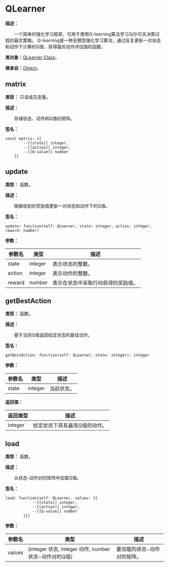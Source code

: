 
# QLearner

**描述：**

&emsp;&emsp;一个简单的强化学习框架，可用于使用Q-learning算法学习马尔可夫决策过程的最优策略。
Q-learning是一种无模型强化学习算法，通过反复更新一对状态和动作下计算的Q值，获得最优动作评估值的函数。

**类对象：**[QLearner Class](/docs/api/Class%20Object/QLearner)。

**继承自：**[Object](/docs/api/Class/Object)。

## matrix

**类型：** 只读成员变量。

**描述：**

&emsp;&emsp;存储状态、动作和Q值的矩阵。

**签名：**
```tl
const matrix: {{
		--[[state]] integer,
		--[[action]] integer,
		--[[Q-value]] number
	}}
```

## update

**类型：** 函数。

**描述：**

&emsp;&emsp;根据收到的奖励值更新一对状态和动作下的Q值。

**签名：**
```tl
update: function(self: QLearner, state: integer, action: integer, reward: number)
```

**参数：**

| 参数名 | 类型 | 描述 |
| --- | --- | --- |
| state | integer | 表示状态的整数。 |
| action | integer | 表示动作的整数。 |
| reward | number | 表示在状态中采取行动获得的奖励值。 |

## getBestAction

**类型：** 函数。

**描述：**

&emsp;&emsp;基于当前Q值返回给定状态的最佳动作。

**签名：**
```tl
getBestAction: function(self: QLearner, state: integer): integer
```

**参数：**

| 参数名 | 类型 | 描述 |
| --- | --- | --- |
| state | integer | 当前状态。 |

**返回值：**

| 返回类型 | 描述 |
| --- | --- |
| integer | 给定状态下具有最高Q值的动作。 |

## load

**类型：** 函数。

**描述：**

&emsp;&emsp;从状态-动作对的矩阵中加载Q值。

**签名：**
```tl
load: function(self: QLearner, values: {{
			--[[state]] integer,
			--[[action]] integer,
			--[[Q-value]] number
		}})
```

**参数：**

| 参数名 | 类型 | 描述 |
| --- | --- | --- |
| values | {integer 状态, integer 动作, number 状态-动作对的Q值} | 要加载的状态-动作对的矩阵。 |